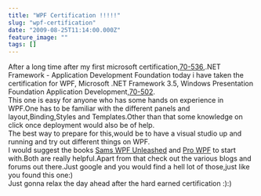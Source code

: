 ```yaml
---
title: "WPF Certification !!!!!"
slug: "wpf-certification"
date: "2009-08-25T11:14:00.000Z"
feature_image: ""
tags: []
---
```


After a long time after my first microsoft certification,[70-536](http://www.microsoft.com/learning/en/us/exam.aspx?ID=70-536),.NET Framework - Application Development Foundation today i have taken the certification for WPF, Microsoft .NET Framework 3.5, Windows Presentation Foundation Application Development,[70-502](http://www.microsoft.com/learning/en/us/exam.aspx?ID=70-502&locale=en-us).  
This one is easy for anyone who has some hands on experience in WPF.One has to be familiar with the different panels and layout,Binding,Styles and Templates.Other than that some knowledge on click once deployment would also be of help.  
The best way to prepare for this,would be to have a visual studio up and running and try out different things on WPF.  
I would suggest the books [Sams WPF Unleashed](http://www.pearson.ch/Informatik/SamsPublishing/1449/9780672328916/Windows-Presentation-Foundation.aspx) and [Pro WPF](http://www.apress.com/book/view/9781590599556) to start with.Both are really helpful.Apart from that check out the various blogs and forums out there.Just google and you would find a hell lot of those,just like you found this one:)  
Just gonna relax the day ahead after the hard earned certification :):)